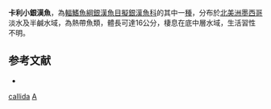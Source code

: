 {{Speciesbox 
| status = NE
| status_system = IUCN3.1
| taxon = Atherinella callida
| authority = [[Chernoff|Chernoff]], 1986
| synonyms =  
}}
'''卡利小銀漢魚'''，為[[輻鰭魚綱|輻鰭魚綱]][[銀漢魚目|銀漢魚目]][[擬銀漢魚科|擬銀漢魚科]]的其中一[[種|種]]，分布於[[北美洲|北美洲]][[墨西哥|墨西哥]]淡水及半鹹水域，為熱帶魚類，體長可達16公分，棲息在底中層水域，生活習性不明。

==参考文献==
*{{FishBase_species|genus=Atherinella|species=callida|year=2016|month=3}}

{{Taxonbar|from=Q2479610}}

[[Category:小銀漢魚屬|callida]]
[[Category:1986年描述的鱼类|A]]